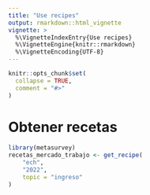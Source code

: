 ```yaml
---
title: "Use recipes"
output: rmarkdown::html_vignette
vignette: >
  %\VignetteIndexEntry{Use recipes}
  %\VignetteEngine{knitr::rmarkdown}
  %\VignetteEncoding{UTF-8}
---
```


```r
knitr::opts_chunk$set(
  collapse = TRUE,
  comment = "#>"
)
```



# Obtener recetas

```r
library(metasurvey)
recetas_mercado_trabajo <- get_recipe(
    "ech",
    "2022",
    topic = "ingreso"
)

```

